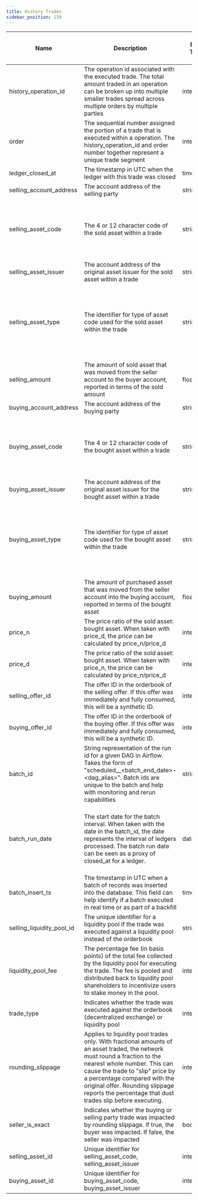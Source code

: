 ```yaml
---
title: History Trades
sidebar_position: 130
---
```


| Name                      | Description                                                                                                                                                                                                                                                                                                                   | Data Type | Domain Values                                             | Primary Key? | Natural Key? | Partition or Cluster Field? | Required? | Notes                                                                                                                                                   |
| ------------------------- | ----------------------------------------------------------------------------------------------------------------------------------------------------------------------------------------------------------------------------------------------------------------------------------------------------------------------------- | --------- | --------------------------------------------------------- | ------------ | ------------ | --------------------------- | --------- | ------------------------------------------------------------------------------------------------------------------------------------------------------- |
| history_operation_id      | The operation id associated with the executed trade. The total amount traded in an operation can be broken up into multiple smaller trades spread across multiple orders by multiple parties                                                                                                                                  | integer   |                                                           |              | Yes          |                             | Yes       | There is a many to one relationship for history_operation_id with the history_operations table.                                                         |
| order                     | The sequential number assigned the portion of a trade that is executed within a operation. The history_operation_id and order number together represent a unique trade segment                                                                                                                                                | integer   |                                                           |              | Yes          |                             | Yes       |                                                                                                                                                         |
| ledger_closed_at          | The timestamp in UTC when the ledger with this trade was closed                                                                                                                                                                                                                                                               | timestamp |                                                           |              | Yes          | MONTH partition             | Yes       |                                                                                                                                                         |
| selling_account_address   | The account address of the selling party                                                                                                                                                                                                                                                                                      | string    |                                                           |              |              |                             | No        |                                                                                                                                                         |
| selling_asset_code        | The 4 or 12 character code of the sold asset within a trade                                                                                                                                                                                                                                                                   | string    |                                                           |              |              |                             | No        | Asset codes have no guarantees of uniqueness. The combination of asset code, issuer and type represents a distinct asset                                |
| selling_asset_issuer      | The account address of the original asset issuer for the sold asset within a trade                                                                                                                                                                                                                                            | string    |                                                           |              |              |                             | No        |                                                                                                                                                         |
| selling_asset_type        | The identifier for type of asset code used for the sold asset within the trade                                                                                                                                                                                                                                                | string    | credit_alphanum4 credit_alphanum12 native                 |              |              |                             | Yes       | XLM is the native asset to the network. XLM has no asset code or issuer representation and will instead be displayed with an asset type of 'native'     |
| selling_amount            | The amount of sold asset that was moved from the seller account to the buyer account, reported in terms of the sold amount                                                                                                                                                                                                    | float     |                                                           |              |              |                             | Yes       |                                                                                                                                                         |
| buying_account_address    | The account address of the buying party                                                                                                                                                                                                                                                                                       | string    |                                                           |              |              |                             | No        |                                                                                                                                                         |
| buying_asset_code         | The 4 or 12 character code of the bought asset within a trade                                                                                                                                                                                                                                                                 | string    |                                                           |              |              |                             | No        | Asset codes have no guarantees of uniqueness. The combination of asset code, issuer and type represents a distinct asset                                |
| buying_asset_issuer       | The account address of the original asset issuer for the bought asset within a trade                                                                                                                                                                                                                                          | string    |                                                           |              |              |                             | No        |                                                                                                                                                         |
| buying_asset_type         | The identifier for type of asset code used for the bought asset within the trade                                                                                                                                                                                                                                              | string    | credit_alphanum4 credit_alphanum12 native                 |              |              |                             | Yes       | XLM is the native asset to the network. XLM has no asset code or issuer representation and will instead be displayed with an asset type of 'native'     |
| buying_amount             | The amount of purchased asset that was moved from the seller account into the buying account, reported in terms of the bought asset                                                                                                                                                                                           | float     |                                                           |              |              |                             | Yes       |                                                                                                                                                         |
| price_n                   | The price ratio of the sold asset: bought asset. When taken with price_d, the price can be calculated by price_n/price_d                                                                                                                                                                                                      | integer   |                                                           |              |              |                             | No        |                                                                                                                                                         |
| price_d                   | The price ratio of the sold asset: bought asset. When taken with price_n, the price can be calculated by price_n/price_d                                                                                                                                                                                                      | integer   |                                                           |              |              |                             | No        |                                                                                                                                                         |
| selling_offer_id          | The offer ID in the orderbook of the selling offer. If this offer was immediately and fully consumed, this will be a synthetic ID.                                                                                                                                                                                            | integer   |                                                           |              |              |                             | No        |                                                                                                                                                         |
| buying_offer_id           | The offer ID in the orderbook of the buying offer. If this offer was immediately and fully consumed, this will be a synthetic ID.                                                                                                                                                                                             | integer   |                                                           |              |              |                             | No        |                                                                                                                                                         |
| batch_id                  | String representation of the run id for a given DAG in Airflow. Takes the form of "scheduled\_\_\<batch_end_date>-\<dag_alias>". Batch ids are unique to the batch and help with monitoring and rerun capabilities                                                                                                            | string    |                                                           |              |              |                             | No        |                                                                                                                                                         |
| batch_run_date            | The start date for the batch interval. When taken with the date in the batch_id, the date represents the interval of ledgers processed. The batch run date can be seen as a proxy of closed_at for a ledger.                                                                                                                  | datetime  |                                                           |              |              |                             | No        | The table is partitioned on batch_run_date. It is recommended to always include the batch_run_date in the filter if possible to help reduce query cost. |
| batch_insert_ts           | The timestamp in UTC when a batch of records was inserted into the database. This field can help identify if a batch executed in real time or as part of a backfill                                                                                                                                                           | timestamp |                                                           |              |              |                             | No        |                                                                                                                                                         |
| selling_liquidity_pool_id | The unique identifier for a liquidity pool if the trade was executed against a liquidity pool instead of the orderbook                                                                                                                                                                                                        | string    |                                                           |              |              |                             | No        |                                                                                                                                                         |
| liquidity_pool_fee        | The percentage fee (in basis points) of the total fee collected by the liquidity pool for executing the trade. The fee is pooled and distributed back to liquidity pool shareholders to incentivize users to stake money in the pool.                                                                      | integer   | 30                                                        |              |              |                             | No        | Liquidity pool fees can only change with protocol changes to the network itself                                                                         |
| trade_type                | Indicates whether the trade was executed against the orderbook (decentralized exchange) or liquidity pool                                                                                                                                                                                                  | integer   | 1 - Decentralized Exchange Trade 2 - Liquidity Pool Trade |              |              | cluster                     | No        |                                                                                                                                                         |
| rounding_slippage         | Applies to liquidity pool trades only. With fractional amounts of an asset traded, the network must round a fraction to the nearest whole number. This can cause the trade to "slip" price by a percentage compared with the original offer. Rounding slippage reports the percentage that dust trades slip before executing. | integer   |                                                           |              |              |                             | No        | Defaults to 1 Rounding Slippage is always unprofitable for the trader and is not a valid way to try and extract more value from the network.            |
| seller_is_exact           | Indicates whether the buying or selling party trade was impacted by rounding slippage. If true, the buyer was impacted. If false, the seller was impacted                                                                                                                                                                     | boolean   |                                                           |              |              |                             | No        |                                                                                                                                                         |
| selling_asset_id          | Unique identifier for selling_asset_code, selling_asset_issuer                                                                                                                                                                                                                                                                | integer   |                                                           |              |              | cluster                     | No        |                                                                                                                                                         |
| buying_asset_id           | Unique identifier for buying_asset_code, buying_asset_issuer                                                                                                                                                                                                                                                                  | integer   |                                                           |              |              | cluster                     | No        |                                                                                                                                                         |
